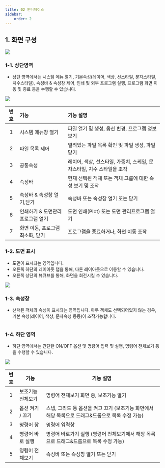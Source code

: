 ```yaml
---
title: 02 인터페이스
sidebar:
    order: 2
---
```




[image1]: ../../../../assets/images/interface/image1.png
[image2]: ../../../../assets/images/interface/image2.png
[image3]: ../../../../assets/images/interface/image3.png
[image5]: ../../../../assets/images/interface/image5.png

## **1\. 화면 구성**

![][image1]

### **1-1. 상단영역**

* 상단 영역에서는 시스템 메뉴 열기, 기본속성(레이어, 색상, 선스타일, 문자스타일, 치수스타일), 속성바 & 속성창 제어, 인쇄 및 외부 프로그램 실행, 프로그램 화면 이동 및 종료 등을 수행할 수 있습니다. 

![][image2]

| 번호 | 기능 | 기능 설명 |
| :---: | :----- | :----- |
| 1 | 시스템 메뉴창 열기 | 파일 열기 및 생성, 옵션 변경, 프로그램 정보 보기 |
| 2 | 파일 목록 제어 | 열려있는 파일 목록 확인 및 파일 생성, 파일 닫기  |
| 3 | 공통속성  | 레이어, 색상, 선스타일, 가중치, 스케일, 문자스타일, 치수 스타일을 조작 |
| 4 | 속성바 | 현재 선택된 객체 또는 객체 그룹에 대한 속성 보기 및 조작 |
| 5 | 속성바 & 속성창 열기,닫기 | 속성바 또는 속성창 열기 또는 닫기 |
| 6 | 인쇄하기 & 도면관리프로그램 열기 | 도면 인쇄(Plot) 또는 도면 관리프로그램 열기 |
| 7 | 화면 이동, 프로그램 최소화, 닫기 | 프로그램을 종료하거나, 화면 이동 조작 |

### **1-2. 도면 표시**

* 도면이 표시되는 영역입니다.   
* 오른쪽 하단의 레이아웃 탭을 통해, 다른 레이아웃으로 이동할 수 있습니다.   
* 오른쪽 상단의 뷰큐브를 통해, 화면을 회전시킬 수 있습니다. 

![][image3]

### **1-3. 속성창**

* 선택된 객체의 속성이 표시되는 영역입니다. 아무 객체도 선택되어있지 않는 경우, 기본 속성(레이어, 색상, 문자속성 등등)이 조작가능합니다.

<Image src={image4} alt="" width={300} />

### **1-4. 하단 영역**

* 하단 영역에서는 간단한 ON/OFF 옵션 및 명령어 입력 및 실행, 명령어 전체보기 등을 수행할 수 있습니다.

![][image5]

| 번호 | 기능 | 기능 설명 |
| :---: | ----- | ----- |
| 1 | 보조기능 전체보기 | 명령어 전체보기 화면 중, 보조기능 열기 |
| 2 | 옵션 켜기 / 끄기 | 스냅, 그리드 등 옵션을 켜고 끄기 (보조기능 화면에서 해당 목록으로 드래그&드롭으로 목록 수정 가능) |
| 3 | 명령어 창 | 명령어 입력창 |
| 4 | 명령어 바로 실행 | 명령어 바로가기 실행 (명령어 전체보기에서 해당 목록으로 드래그&드롭으로 목록 수정 가능) |
| 5 | 명령어 전체보기 | 속성바 또는 속성창 열기 또는 닫기 |